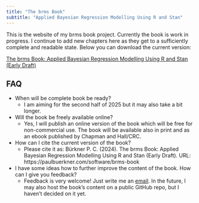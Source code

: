 ```yaml
---
title: "The brms Book"
subtitle: "Applied Bayesian Regression Modelling Using R and Stan"
---
```


This is the website of my brms book project. Currently the book is work in
progress. I continue to add new chapters here as they get to a sufficiently
complete and readable state. Below you can download the current version:

[The brms Book: Applied Bayesian Regression Modelling Using R and Stan (Early Draft)](brms-book.pdf)

## FAQ

- When will be complete book be ready?
  * I am aiming for the second half of 2025 but it may also take a bit longer.
  
- Will the book be freely available online?
  * Yes, I will publish an online version of the book which will be free for non-commercial use. The book will be available also in print and as an ebook published by Chapman and Hall/CRC.
  
- How can I cite the current version of the book?
  * Please cite it as: Bürkner P. C. (2024). The brms Book: Applied Bayesian Regression Modelling Using R and Stan (Early Draft). URL: https://paulbuerkner.com/software/brms-book
  
- I have some ideas how to further improve the content of the book. How can I give you feedback?
  * Feedback is very welcome! Just write me an [email](mailto:paul.buerkner@gmail.com). In the future, I may also host the book's content on a public GitHub repo, but I haven't decided on it yet.
